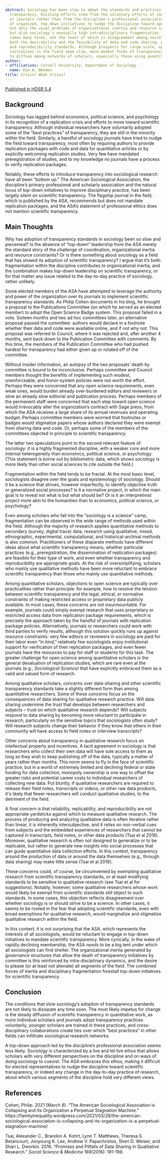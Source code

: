 ```yaml
---
abstract: Sociology has been slow to adopt the standards and practices of scientific
  transparency. Existing efforts stem from the voluntary efforts of individual researchers
  or journals rather than from the discipline's professional association. The absence
  of organized, top-down initiatives to nudge the discipline toward open science reflects
  not only the usual problems of organizational inertia and resource constraints,
  but also sociology's unusually high intradisciplinary fragmentation. This fragmentation
  takes many forms, not the least of which is disagreement among sociologists over
  both the desirability and the feasibility of data and code sharing, preregistration,
  and reproducibility standards. Although prospects for large-scale, open science
  initiatives in the field seem slim, more modest forms of transparency will continue
  to diffuse among networks of scholars, especially those using quantitative methods.
author:
- affiliations: Cornell University, Department of Sociology
  name: Kim A. Weeden
title: Crisis? What Crisis?
---
```


::: {.column-margin}
[Published in HDSR 5.4](https://doi.org/10.1162/99608f92.151c41e3)
:::

## Background

Sociology has lagged behind economics, political science, and psychology
in its recognition of a replication crisis and efforts to move toward
scientific transparency. Although individual researchers have
voluntarily adopted some of the "best practices" of transparency, they
are still in the minority within the field. Similarly, a handful of
sociology journals have tried to nudge the field toward transparency,
most often by requiring authors to provide replication packages with
code and data for quantitative articles or by explicitly welcoming
replication studies. Very few have mandated preregistration of studies,
and to my knowledge no journals have a process to verify replication
packages.

Notably, these efforts to introduce transparency into sociological
research have all been "bottom up." The American Sociological
Association, the discipline's primary professional and scholarly
association and the natural locus of top-down initiatives to improve
disciplinary practice, has been largely silent on scientific
transparency. The flagship journal in the field, which is published by
the ASA, recommends but does not mandate replication packages, and the
ASA's statement of professional ethics does not mention scientific
transparency.

## Main Thoughts

Why has adoption of transparency standards in sociology been so slow and
piecemeal? Is the absence of "top-down" leadership from the ASA merely
the standard story of the challenge of coordination, organizational
inertia and resource constraints? Or is there something about sociology
as a field that has slowed its adoption of scientific transparency? I
argue that it's both: fragmentation within the discipline contributes to
organizational inertia, and the combination makes top-down leadership on
scientific transparency, or for that matter any issue related to the
day-to-day practice of sociology, rather unlikely.

Some elected members of the ASA have attempted to leverage the authority
and power of the organization over its journals to implement scientific
transparency standards. As Philip Cohen documents in his blog, he
brought a proposal to the Publications Committee (on which he served as
an elected member) to adopt the Open Science Badge system. This proposal
failed in a vote. Sixteen months and two ad hoc committees later, an
alternative proposal passed the committee: authors would declare in a
footnote whether their data and code were available online, and if not
why not. This proposal was referred to Council, where it was rejected
and, after another 4 months, sent back down to the Publication Committee
with comments. By this time, the members of the Publication Committee
who had pushed hardest for transparency had either given up or rotated
off of the committee.

Without insider information, an autopsy of the two proposals' death by
committee is bound to be inconclusive. Perhaps committee and Council
members thought the benefits of implementing such modest, unenforceable,
and honor-system policies were not worth the effort. Perhaps they were
concerned that any open science requirements, even weak ones, would
burden already over-burdened editors and reviewers or slow an already
slow editorial and publication process. Perhaps members of the permanent
staff were concerned that each step toward open science would
irrevocably alter the organization's contract with Sage press, from
which the ASA receives a large share of its annual revenues and
operating budget. Perhaps committee members were worried that footnotes
or badges would stigmatize papers whose authors declared they were
exempt from sharing data and code. Or, perhaps some of the members of
the committees objected in principle to scientific transparency.

The latter two speculations point to the second relevant feature of
sociology: it is a highly fragmented discipline, with a weaker core and
more internal heterogeneity than economics, political science, or
psychology. (This statement is borne out by bibliometric data, which
shows sociology is more likely than other social sciences to cite
outside the field.)

Fragmentation within the field tends to be fractal. At the most basic
level, sociologists disagree over the goals and epistemology of
sociology. Should it be a science that strives, however imperfectly, to
identify objective truth or generalized social processes? Is it a
normative project, in which the main goal is to reveal not what is but
what should be? Or is it an interpretivist project more akin to the
humanities than to economics, political science, or psychology?

Even among scholars who fall into the "sociology is a science" camp,
fragmentation can be observed in the wide range of methods used within
the field. Although the majority of research applies quantitative
methods to secondary (survey, digital trace) data, research using
qualitative, mixed, ethnographic, experimental, computational, and
historical-archival methods is also common. Practitioners of these
disparate methods have different ideas about what scientific
transparency means, whether particular practices (e.g., preregistration,
the dissemination of replication packages) are feasible for their type
of work, and even whether transparency and reproducibility are
appropriate goals. At the risk of oversimplifying, scholars who mainly
use qualitative methods have been more reluctant to embrace scientific
transparency than those who mainly use quantitative methods.

Among quantitative scholars, objections to open science are typically
over practicalities rather than principle: for example, how to resolve
the tension between scientific transparency and the legal, ethical, or
normative constraints of making restricted access or proprietary data
publicly available. In most cases, these concerns are not
insurmountable. For example, journals could simply exempt research that
uses proprietary or restricted access data from replication package
requirements, which is precisely the approach taken by the handful of
journals with replication package policies. Alternatively, journals or
researchers could work with third parties to verify results, although
this solution quickly runs up against resource constraints: very few
editors or reviewers in sociology are paid for their labor even "in
kind," relatively few sociologists enjoy institutional support for
verification of their replication packages, and even fewer journals have
the resources to pay for staff or students for this task. The greater
challenge for open science among quantitative scholars is the general
devaluation of replication studies, which are rare even at the journals
(e.g., *Sociological Science)* that have explicitly embraced them as a
valid and valued form of research.

Among qualitative scholars, concerns over data-sharing and other
scientific transparency standards take a slightly different form than
among quantitative researchers. Some of these concerns focus on the
consequences of data sharing for qualitative research practice. Will
data sharing undermine the trust that develops between researchers and
subjects -- trust on which qualitative research depends? Will subjects
respond to data sharing by becoming more reluctant to participate in
research, particularly on the sensitive topics that sociologists often
study? Will research subjects change their behavior if they know that
others in their community will have access to field notes or interview
transcripts?

Other concerns about transparency in qualitative research focus on
intellectual property and incentives. A tacit agreement in sociology is
that researchers who collect their own data will have sole access to
them as long as they wish to keep publishing off of the data, typically
a matter of years rather than months. This norm seems to fly in the face
of scientific practice, but in a world of extremely limited and
declining federal or state funding for data collection, monopoly
ownership is one way to offset the greater risks and potential career
costs to individual researchers of collecting new data. Put bluntly, if
qualitative researchers are required to release their field notes,
transcripts or videos, or other raw data products, it\'s likely that
fewer researchers will conduct qualitative studies, to the detriment of
the field.

A final concern is that reliability, replicability, and reproducibility
are not appropriate yardsticks against which to measure qualitative
research. The process of producing and analyzing qualitative data is
often iterative rather than linear, it is inherently intersubjective,
and it relies on non-verbal cues from subjects and the embedded
experiences of researchers that cannot be captured in transcripts, field
notes, or other data products (Tsai et al 2016). Moreover, qualitative
research is often not designed to generalize or to be replicable, but
rather to generate new insights into social processes that can guide
quantitative data collection efforts. In this context, transparency
around the production of data or around the data themselves (e.g.,
through data sharing) may make little sense (Tsai et al 2016).

These concerns could, of course, be circumvented by exempting
qualitative research from scientific transparency standards, or at least
modifying standards to be sensitive to qualitative research (see Tsai et
al for suggestions). Notably, however, some qualitative researchers
whose work would likely be exempt from scientific standards still object
to such standards. In some cases, this objection reflects disagreement
over whether sociology is or should strive to be a science. In other
cases, it seems to be rooted in the fear that adopting scientific
standards, even with broad exemptions for qualitative research, would
marginalize and stigmatize qualitative research within the field.

In this context, it is not surprising that the ASA, which represents the
interests of all sociologists, would be reluctant to engage in top-down
initiatives to mandate scientific transparency. More cynically, in the
wake of rapidly declining membership, the ASA *needs* to be a big tent
under which all sociologists can find shelter. The organizational
inertia generated by governance structures that allow the death of
transparency initiatives by committee is this reinforced by
intra-disciplinary dynamics, and the desire to please (or at least not
alienate) all segments of the field. The combined forces of inertia and
disciplinary fragmentation forestall top-down initiatives for scientific
transparency.

## Conclusion

The conditions that slow sociology's adoption of transparency standards
are not likely to dissipate any time soon. The most likely impetus for
change is the steady diffusion of scientific transparency in
quantitative work, as more individual scholars and journals adopt
transparency practices voluntarily, younger scholars are trained in
these practices, and cross-disciplinary collaborations create ties over
which "best practices" in other fields can infiltrate sociological
research networks.

A top-down approach led by the discipline's professional association
seems less likely. Sociology is characterized by a live and let live
ethos that allows scholars with very different perspectives on the
discipline and on ways of doing sociology to coexist. The ASA embraces
this ethos, making it difficult for elected representatives to nudge the
discipline toward scientific transparency, or indeed any change in the
day-to-day practice of research, about which various segments of the
discipline hold very different views.

## References

Cohen, Philip. 2021 (March 8). "The American Sociological Association is
Collapsing and Its Organization a Perpetual Stagnation Machine."
https://familyinequality.wordpress.com/2021/03/28/the-american-sociological-association-is-collapsing-and-its-organization-is-a-perpetual-stagnation-machine/

Tsai, Alexander C., Brandon A. Kohrt, Lynn T. Matthews, Theresa S.
Betancourt, Jooyoung K. Lee, Andrew V. Papachristos, Sheri D. Weiser,
and Shari L. Dworkin. 2016. "Promises and Pitfalls of Data Sharing in
Qualitative Research." *Social Science & Medicine* 169(2016): 191-198.